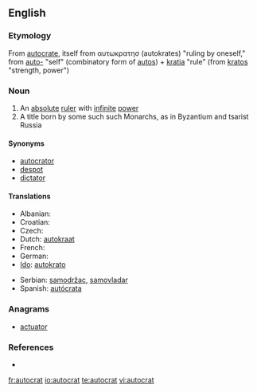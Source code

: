 ==English==

===Etymology===
From {{F.}} [[autocrate]], itself from {{Gk.}} αυτωκρατησ (autokrates) "ruling by oneself," from [[auto-]] "self" (combinatory form of [[autos]]) + [[kratia]] "rule" (from [[kratos]] "strength, power")

===Noun===
{{en-noun}}

# An [[absolute]] [[ruler]] with [[infinite]] [[power]]
# A title born by some such such Monarchs, as in Byzantium and tsarist Russia

====Synonyms====
* [[autocrator]]
* [[despot]]
* [[dictator]]

====Translations====
{{trans-top|ruler with absolute power}}
* Albanian: {{t+|sq|autokrat|m|xs=Albanian}}
* Croatian: {{t-|hr|autokrat|m}}
* Czech: {{t-|cs|samovládce|m}}
* Dutch: [[autokraat]] {{m}}
* French: {{t+|fr|autocrate|m}}
* German: {{t+|de|Autokrat|m}}
* [[Ido]]: [[autokrato]]
{{trans-mid}}
* Serbian: [[samodržac]], [[samovladar]]
* Spanish: [[autócrata]] {{m}}
{{trans-bottom}}

===Anagrams===
* [[actuator]]

===References===
*{{R:Online Etymology Dictionary}}

[[fr:autocrat]]
[[io:autocrat]]
[[te:autocrat]]
[[vi:autocrat]]